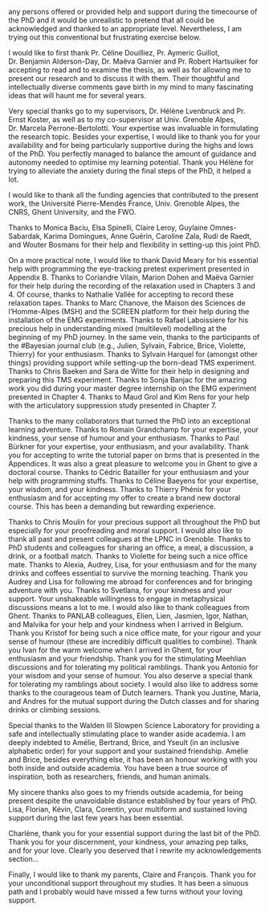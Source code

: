 \chapter*{Acknowledgements}

\initial{M}any persons offered or provided help and support during the timecourse of the PhD and it would be unrealistic to pretend that all could be acknowledged and thanked to an appropriate level. Nevertheless, I am trying out this conventional but frustrating exercise below.

I would like to first thank Pr. Céline Douilliez, Pr. Aymeric Guillot, Dr. Benjamin Alderson-Day, Dr. Maëva Garnier and Pr. Robert Hartsuiker for accepting to read and to examine the thesis, as well as for allowing me to present our research and to discuss it with them. Their thoughtful and intellectually diverse comments gave birth in my mind to many fascinating ideas that will haunt me for several years.

Very special thanks go to my supervisors, Dr. Hélène L\oe venbruck and Pr. Ernst Koster, as well as to my co-supervisor at Univ. Grenoble Alpes, Dr. Marcela Perrone-Bertolotti. Your expertise was invaluable in formulating the research topic. Besides your expertise, I would like to thank you for your availability and for being particularly supportive during the highs and lows of the PhD. You perfectly managed to balance the amount of guidance and autonomy needed to optimise my learning potential. Thank you Hélène for trying to alleviate the anxiety during the final steps of the PhD, it helped a lot.

I would like to thank all the funding agencies that contributed to the present work, the Université Pierre-Mendès France, Univ. Grenoble Alpes, the CNRS, Ghent University, and the FWO.

Thanks to Monica Baciu, Elsa Spinelli, Claire Leroy, Guylaine Omnes-Sabardak, Karima Domingues, Anne Guérin, Caroline Zala, Rudi de Raedt, and Wouter Bosmans for their help and flexibility in setting-up this joint PhD.

On a more practical note, I would like to thank David Meary for his essential help with programming the eye-tracking pretest experiment presented in Appendix B. Thanks to Coriandre Vilain, Marion Dohen and Maëva Garnier for their help during the recording of the relaxation used in Chapters 3 and 4. Of course, thanks to Nathalie Vallée for accepting to record these relaxation tapes. Thanks to Marc Chanove, the Maison des Sciences de l'Homme-Alpes (MSH) and the SCREEN platform for their help during the installation of the EMG experiments. Thanks to Rafael Laboissiere for his precious help in understanding mixed (multilevel) modelling at the beginning of my PhD journey. In the same vein, thanks to the participants of the #Bayesian journal club (e.g., Julien, Sylvain, Fabrice, Brice, Violette, Thierry) for your enthusiasm. Thanks to Sylvain Harquel for (amongst other things) providing support while setting-up the born-dead TMS experiment. Thanks to Chris Baeken and Sara de Witte for their help in designing and preparing this TMS experiment. Thanks to Sonja Banjac for the amazing work you did during your master degree internship on the EMG experiment presented in Chapter 4. Thanks to Maud Grol and Kim Rens for your help with the articulatory suppression study presented in Chapter 7.

Thanks to the many collaborators that turned the PhD into an exceptional learning adventure. Thanks to Romain Grandchamp for your expertise, your kindness, your sense of humour and your enthusiasm. Thanks to Paul Bürkner for your expertise, your enthusiasm, and your availability. Thank you for accepting to write the tutorial paper on brms that is presented in the Appendices. It was also a great pleasure to welcome you in Ghent to give a doctoral course. Thanks to Cédric Batailler for your enthusiasm and your help with programming stuffs. Thanks to Céline Baeyens for your expertise, your wisdom, and your kindness. Thanks to Thierry Phénix for your enthusiasm and for accepting my offer to create a brand new doctoral course. This has been a demanding but rewarding experience.

Thanks to Chris Moulin for your precious support all throughout the PhD but especially for your proofreading and moral support. I would also like to thank all past and present colleagues at the LPNC in Grenoble. Thanks to PhD students and colleagues for sharing an office, a meal, a discussion, a drink, or a football match. Thanks to Violette for being such a nice office mate. Thanks to Alexia, Audrey, Lisa, for your enthusiasm and for the many drinks and coffees essential to survive the morning teaching. Thank you Audrey and Lisa for following me abroad for conferences and for bringing adventure with you. Thanks to Svetlana, for your kindness and your support. Your unshakeable willingness to engage in metaphysical discussions means a lot to me. I would also like to thank colleagues from Ghent. Thanks to PANLAB colleagues, Elien, Lien, Jasmien, Igor, Nathan, and Malvika for your help and your kindness when I arrived in Belgium. Thank you Kristof for being such a nice office mate, for your rigour and your sense of humour (these are incredibly difficult qualities to combine). Thank you Ivan for the warm welcome when I arrived in Ghent, for your enthusiasm and your friendship. Thank you for the stimulating Meehlian discussions and for tolerating my political ramblings. Thank you Antonio for your wisdom and your sense of humour. You also deserve a special thank for tolerating my ramblings about society. I would also like to address some thanks to the courageous team of Dutch learners. Thank you Justine, Maria, and Andres for the mutual support during the Dutch classes and for sharing drinks or climbing sessions.

Special thanks to the Walden III Slowpen Science Laboratory for providing a safe and intellectually stimulating place to wander aside academia. I am deeply indebted to Amélie, Bertrand, Brice, and Yseult (in an inclusive alphabetic order) for your support and your sustained friendship. Amélie and Brice, besides everything else, it has been an honour working with you both inside and outside academia. You have been a true source of inspiration, both as researchers, friends, and human animals.

My sincere thanks also goes to my friends outside academia, for being present despite the unavoidable distance established by four years of PhD. Lisa, Florian, Kévin, Clara, Corentin, your multiform and sustained loving support during the last few years has been essential.

Charlène, thank you for your essential support during the last bit of the PhD. Thank you for your discernment, your kindness, your amazing pep talks, and for your love. Clearly you deserved that I rewrite my acknowledgements section...

Finally, I would like to thank my parents, Claire and François. Thank you for your unconditional support throughout my studies. It has been a sinuous path and I probably would have missed a few turns without your loving support.

\clearemptydoublepage
